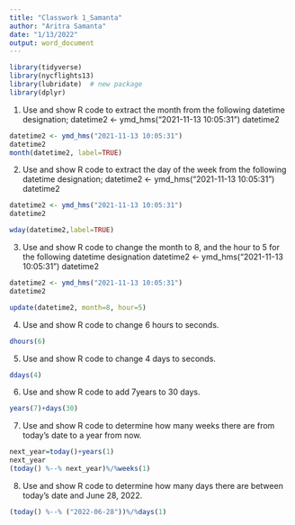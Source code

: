 ```yaml
---
title: "Classwork 1_Samanta"
author: "Aritra Samanta"
date: "1/13/2022"
output: word_document
---
```

```r
library(tidyverse)
library(nycflights13)
library(lubridate)  # new package
library(dplyr)
```

1) Use and show R code to extract the month from the following datetime 
designation;
datetime2 <- ymd_hms("2021-11-13 10:05:31")
datetime2

```r
datetime2 <- ymd_hms("2021-11-13 10:05:31")
datetime2
month(datetime2, label=TRUE)
```
2) Use and show R code to extract the day of the week from the following 
datetime designation;
datetime2 <- ymd_hms("2021-11-13 10:05:31")
datetime2

```r
datetime2 <- ymd_hms("2021-11-13 10:05:31")
datetime2

wday(datetime2,label=TRUE)
```
3) Use and show R code to change the month to 8, and the hour to 5 for the 
following datetime designation
datetime2 <- ymd_hms("2021-11-13 10:05:31")
datetime2

```r
datetime2 <- ymd_hms("2021-11-13 10:05:31")
datetime2

update(datetime2, month=8, hour=5)
```
4) Use and show R code to change 6 hours to seconds. 
```r
dhours(6)
```
5) Use and show R code to change 4 days to seconds.
```r
ddays(4)
```
6) Use and show R code to add 7years to 30 days.
```r
years(7)+days(30)
```
7) Use and show R code to determine how many weeks there are from today's 
date to a year from now.
```r
next_year=today()+years(1)
next_year
(today() %--% next_year)%/%weeks(1)
```
8) Use and show R code to determine how many days there are between today's 
date and June 28, 2022.
```r
(today() %--% ("2022-06-28"))%/%days(1)
```

